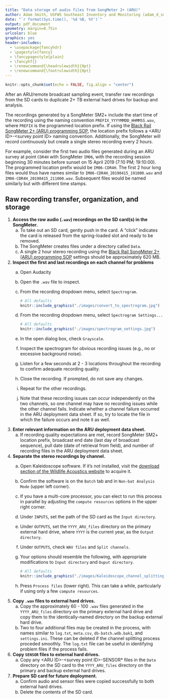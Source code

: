```yaml
---
title: "Data storage of audio files from SongMeter 2+ (ARU)"
author: Adam Smith, USFWS Southeast Inventory and Monitoring (adam_d_smith@fws.gov)
date: "`r format(Sys.time(), '%d %B, %Y')`"
output: pdf_document
geometry: margin=0.75in
urlcolor: blue
graphics: yes
header-includes:
  - \usepackage{fancyhdr}
  - \pagestyle{fancy}
  - \fancypagestyle{plain}
  - \fancyhf{}
  - \renewcommand{\headrulewidth}{0pt}
  - \renewcommand{\footrulewidth}{0pt}
---
```


```r
knitr::opts_chunk$set(echo = FALSE, fig.align = "center")
```

\fontsize{12}{14}
\selectfont

After an ARU/remote broadcast sampling event, transfer raw recordings from the SD cards to duplicate 2+ TB external hard drives for backup and analysis.

The recordings generated by a SongMeter SM2+ include the start time of the recording using the naming convention `PREFIX_YYYYMMDD_HHMMSS.wav`, where `PREFIX` is the programmed location prefix. If using the [Black Rail SongMeter 2+ (ARU) programming SOP](https://drive.google.com/open?id=1LFW3eHGa8eNBBsS4xyqox6vrlnHqznlE), the location prefix follows a \<ARU ID\>-\<survey point ID\> naming convention. Additionally, the SongMeter will record continuously but create a single stereo recording every 2 hours.

For example, consider the first two audio files generated during an ARU survey at point `CDR4H` with SongMeter `IM06`, with the recording session beginning 30 minutes before sunset on 15 April 2019 (7:10 PM; 19:10:00). The programmed location prefix would be `IM06-CDR4H`. The first 2 hour long files would thus have names similar to `IM06-CDR4H_20190415_191000.wav` and `IM06-CDR4H_20190415_211000.wav`. Subsequent files would be named similarly but with different time stamps.

## Raw recording transfer, organization, and storage

1. **Access the raw audio (`.wav`) recordings on the SD card(s) in the SongMeter.**
    a. To take out an SD card, gently push in the card. A "click" indicates the card is released from the spring-loaded slot and ready to be
removed.
    b. The SongMeter creates files under a directory called `Data`. 
    c. A single 2 hour stereo recording using the [Black Rail SongMeter 2+ (ARU) programming SOP](https://drive.google.com/open?id=1LFW3eHGa8eNBBsS4xyqox6vrlnHqznlE) settings should be approximately 620 MB.

1. **Inspect the first and last recordings on each channel for problems**
    a. Open Audacity
    b. Open the `.wav` file to inspect.
    c. From the recording dropdown menu, select `Spectrogram`.
    
        ```r
        # All defaults
        knitr::include_graphics("./images/convert_to_spectrogram.jpg")
        ```

    d. From the recording dropdown menu, select `Spectrogram Settings...`

        ```r
        # All defaults
        knitr::include_graphics("./images/spectrogram_settings.jpg")
        ```

    e. In the open dialog box, check `Grayscale`.
    f. Inspect the spectrogram for obvious recording issues (e.g., no or excessive background noise).
    g. Listen for a few seconds at 2 - 3 locations throughout the recording to confirm adequate recording quality.
    h. Close the recording. If prompted, do not save any changes.
    i. Repeat for the other recordings.
    j. Note that these recording issues can occur independently on the two channels, so one channel may have no recording issues while the other channel fails. Indicate whether a channel failure occurred in the ARU deployment data sheet. If so, try to locate the file in which the failure occurs and note it as well.

1. **Enter relevant information on the ARU deployment data sheet.**
    a. If recording quality expectations are met, record SongMeter SM2+ location prefix, broadcast end date (last day of broadcast sequence), pull date (date of retrieval from field), and number of recording files in the ARU deployment data sheet.

1. **Separate the stereo recordings by channel.**
    a. Open Kaleidoscope software. If it's not installed, visit the [download section of the Wildlife Acoustics website](https://www.wildlifeacoustics.com/download/kaleidoscope-software) to acquire it.
    b. Confirm the software is on the `Batch` tab and in `Non-bat Analysis Mode` (upper left corner).
    c. If you have a multi-core processor, you can elect to run this process in parallel by adjusting the `compute resources` options in the upper right corner.
    d. Under `INPUTS`, set the path of the SD card as the `Input directory`.
    e. Under `OUTPUTS`, set the `YYYY_ARU_files` directory on the primary external hard drive, where `YYYY` is the current year, as the `Output directory`.
    f. Under `OUTPUTS`, check `WAV files` and `Split channels`. 
    g. Your options should resemble the following, with appropriate modifications to `Input directory` and `Ouput directory`.
    
        ```r
        # All defaults
        knitr::include_graphics("./images/Kaleidoscope_channel_splitting.jpg")
        ```
        
    h. Press `Process files` (lower right). This can take a while, particularly if using only a few `compute resources`.

1. **Copy `.wav` files to external hard drives.**
    a. Copy the approximately 60 - 100 `.wav` files generated in the `YYYY_ARU_files` directory on the primary external hard drive and copy them to the identically-named directory on the backup external hard drive.
    b. Two to four additional files may be created in the process, with names similar to `log.txt`, `meta.csv`, `db-batch.wdb.bak1`, and `settings.ini`. These can be deleted if the channel splitting process proceded smoothly. The `log.txt` file can be useful in identifying problem files if the process fails.

1. **Copy `SENSOR` files to external hard drives.**
    a. Copy any  \<ARU ID\>-\<survey point ID\>-SENSOR* files in the `Data` directory on the SD card to the `YYYY_ARU_files` directory on the primary and backup external hard drives.

1. **Prepare SD card for future deployment.**
    a. Confirm audio and sensor files were copied successfully to both external hard drives.
    b. Delete the contents of the SD card.
